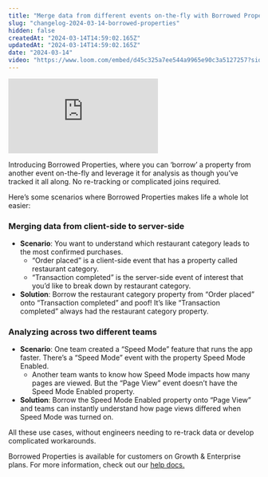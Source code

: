 ```yaml
---
title: "Merge data from different events on-the-fly with Borrowed Properties"
slug: "changelog-2024-03-14-borrowed-properties"
hidden: false
createdAt: "2024-03-14T14:59:02.165Z"
updatedAt: "2024-03-14T14:59:02.165Z"
date: "2024-03-14"
video: "https://www.loom.com/embed/d45c325a7ee544a9965e90c3a5127257?sid=0cc8f226-72a4-4817-bd6d-13732a3b4237"
---
```

<div style={{position: "relative", paddingBottom: "56.25%", height: 0}}><iframe src="https://www.loom.com/embed/d45c325a7ee544a9965e90c3a5127257?sid=0cc8f226-72a4-4817-bd6d-13732a3b4237" frameBorder="0" webkitallowfullscreen="true" mozallowfullscreen="true" allowFullScreen style={{position: "absolute", top: 0, left: 0, width: "100%", height: "100%"}}></iframe></div>

Introducing Borrowed Properties, where you can ‘borrow’ a property from another event on-the-fly and leverage it for analysis as though you’ve tracked it all along. No re-tracking or complicated joins required.

Here’s some scenarios where Borrowed Properties makes life a whole lot easier:

### Merging data from client-side to server-side

- **Scenario**: You want to understand which restaurant category leads to the most confirmed purchases.
  - “Order placed” is a client-side event that has a property called restaurant category.
  - “Transaction completed” is the server-side event of interest that you’d like to break down by restaurant category.
- **Solution**: Borrow the restaurant category property from “Order placed” onto “Transaction completed” and poof! It’s like “Transaction completed” always had the restaurant category property.

### Analyzing across two different teams

- **Scenario**: One team created a “Speed Mode” feature that runs the app faster. There’s a “Speed Mode” event with the property Speed Mode Enabled.
  - Another team wants to know how Speed Mode impacts how many pages are viewed. But the “Page View” event doesn’t have the Speed Mode Enabled property.
- **Solution**: Borrow the Speed Mode Enabled property onto “Page View” and teams can instantly understand how page views differed when Speed Mode was turned on.

All these use cases, without engineers needing to re-track data or develop complicated workarounds.

Borrowed Properties is available for customers on Growth & Enterprise plans. For more information, check out our [help docs.](/docs/features/custom-properties#borrowed-properties)
